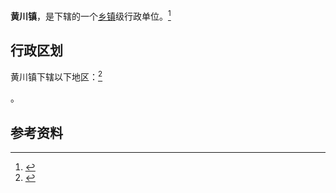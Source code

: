 {{中国乡级行政区|32/07/22/103/000}}

'''黄川镇'''，是{{PRC admin/fullname|32/07/22/103/000|3}}下辖的一个[[乡镇|乡镇]]级行政单位。<ref>{{PRC admin/ref sgc|{{PRC admin/parent|32/07/22/103/000}}}}</ref>

== 行政区划 ==

黄川镇下辖以下地区：<ref>{{PRC admin/ref sgc|32/07/22/103/000}}</ref>

{{PRC admin/children|32/07/22/103/000}}。

== 参考资料 ==

{{reflist}}

{{行政区划小作品}}
{{PRC admin/navcat|32/07/22/103/000}}